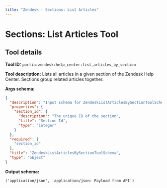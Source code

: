 ```yaml
---
title: "Zendesk - Sections: List Articles"
---
```

<!-- WARNING: This file is auto-generated by generate_tool_docs.py. Do not edit manually. -->


# Sections: List Articles Tool

<Intro />

## Tool details
**Tool ID:** `portia:zendesk:help_center:list_articles_by_section`

**Tool description:** Lists all articles in a given section of the Zendesk Help Center. Sections group related articles together.

**Args schema:**
```json
{
  "description": "Input schema for ZendeskListArticlesBySectionToolSchema.",
  "properties": {
    "section_id": {
      "description": "The unique ID of the section",
      "title": "Section Id",
      "type": "integer"
    }
  },
  "required": [
    "section_id"
  ],
  "title": "ZendeskListArticlesBySectionToolSchema",
  "type": "object"
}
```

**Output schema:**
```
('application/json', 'application/json: Payload from API')
```
